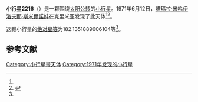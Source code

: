{{Infobox planet
| bgcolour = #FFFFC0
| name = 2216 Kerch
| symbol = 
| image = 
| caption = 
| discovery = yes
| discovery_ref = 
| discoverer = [[塔瑪拉·米哈伊洛夫那·斯米爾諾娃|塔瑪拉·米哈伊洛夫那·斯米爾諾娃]]
| discovery_site = [[克里米亚|克里米亚]] 
| discovered = 1971年6月12日
| designations = yes
| mp_name = 
| named_after = 
| alt_names = 1971 LF/ 1930 QF / 1935 QF1 / 1938 DJ / 1959 CG1 / 1970 FK / 1975 ES2 / 1977 RB4
| mp_category = [[主带小行星|主带小行星]]
| orbit_ref = <ref name="a">[http://ssd.jpl.nasa.gov/sbdb.cgi?sstr=2216 2216 Kerch] {{Wayback|url=http://ssd.jpl.nasa.gov/sbdb.cgi?sstr=2216 |date=20201203022335 }}，小行星數據庫瀏覽器（JPL Small-Body Database Browser）－[[美国国家航空航天局|美国国家航空航天局]]喷气推进实验室</ref>
| epoch = 2456400.5 (2013年4月18日更新)
| aphelion = {{convert|3.322315227014285|AU|km|3|abbr=on|lk=out}}
| perihelion = {{convert|2.716202826654641|AU|km|3|abbr=on}}
| semimajor = {{convert|3.019259026834463|AU|km|3|abbr=on}}
| eccentricity = 0.100374363
| period = 1916.235965 [[日|日]]<br />5.25[[儒略年|儒略年]]
| avg_speed = 
| inclination = 10.44939343617069
| asc_node = 155.7618586817747
| mean_anomaly = 
| arg_peri = 182.1351889606104
| satellites = 
| physical_characteristics = yes
| dimensions = 
| mass = 
| density = 
| surface_grav = 
| escape_velocity = 
| sidereal_day = 
| axial_tilt = 
| pole_ecliptic_lat = 
| pole_ecliptic_lon = 
| albedo = 
| temperatures= 
| temp_name1 = 
| mean_temp_1 = 
| max_temp_1 = 
| temp_name2 = 
| max_temp_2 = 
| spectral_type = 
| abs_magnitude = 182.1351889606104
}}

'''小行星2216'''（{{lang-en|2216 Kerch}}）是一颗围绕[[太阳|太阳]][[公转|公转]]的[[小行星|小行星]]。1971年6月12日，[[塔瑪拉·米哈伊洛夫那·斯米爾諾娃|塔瑪拉·米哈伊洛夫那·斯米爾諾娃]]在克里米亚发现了此天体<ref name="a" /><ref>{{cite news|title=小行星列表|url=http://cfa-www.harvard.edu/iau/lists/NumberedMPs.txt|accessdate=2013-07-08|newspaper=哈佛大学|archive-date=2008-05-17|archive-url=https://web.archive.org/web/20080517010638/http://cfa-www.harvard.edu/iau/lists/NumberedMPs.txt|dead-url=no}}</ref>。

这颗小行星的[[绝对星等|绝对星等]]为182.1351889606104等<ref name="a" />。

==参考文献==
{{reflist}}
{{Minor Planet Number|[[小行星2215|小行星2215]]|[[小行星2217|小行星2217]]}}

{{小天体}}

[[Category:小行星带天体|Category:小行星带天体]]
[[Category:1971年发现的小行星|Category:1971年发现的小行星]]

{{asteroid-stub}}